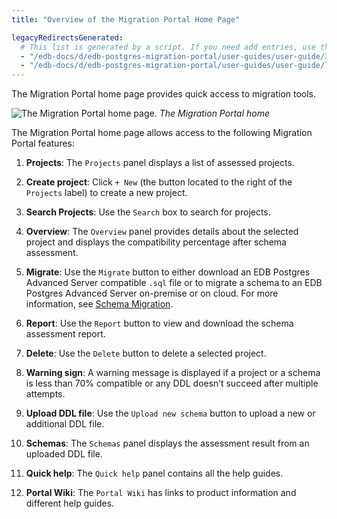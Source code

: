 ```yaml
---
title: "Overview of the Migration Portal Home Page"

legacyRedirectsGenerated:
  # This list is generated by a script. If you need add entries, use the `legacyRedirects` key.
  - "/edb-docs/d/edb-postgres-migration-portal/user-guides/user-guide/3.0.1/mp_overview_home.html"
  - "/edb-docs/d/edb-postgres-migration-portal/user-guides/user-guide/latest/mp_overview_home.html"
---
```


<div id="mp_overview_home" class="registered_link"></div>

The Migration Portal home page provides quick access to migration tools.

![The Migration Portal home page.](../images/mp_overview_home.png)
*The Migration Portal home*

The Migration Portal home page allows access to the following Migration Portal features:

1.  **Projects**: The `Projects` panel displays a list of assessed projects.

2.  **Create project**: Click `+ New` (the button located to the right of the `Projects` label) to create a new project.

3.  **Search Projects**: Use the `Search` box to search for projects.

4.  **Overview**: The `Overview` panel provides details about the selected project and displays the compatibility percentage after schema assessment.

5.  **Migrate**: Use the `Migrate` button to either download an EDB Postgres Advanced Server compatible `.sql` file or to migrate a schema to an EDB Postgres Advanced Server on-premise or on cloud. For more information, see [Schema Migration](../04_mp_migrating_database/03_mp_schema_migration/#mp_schema_migration).

6.  **Report**: Use the `Report` button to view and download the schema assessment report.

7.  **Delete**: Use the `Delete` button to delete a selected project.

8.  **Warning sign**: A warning message is displayed if a project or a schema is less than 70% compatible or any DDL doesn’t succeed after multiple attempts.

9.  **Upload DDL file**: Use the `Upload new schema` button to upload a new or additional DDL file.

10. **Schemas**: The `Schemas` panel displays the assessment result from an uploaded DDL file.

11. **Quick help**: The `Quick help` panel contains all the help guides.

12. **Portal Wiki**: The `Portal Wiki` has links to product information and different help guides.
